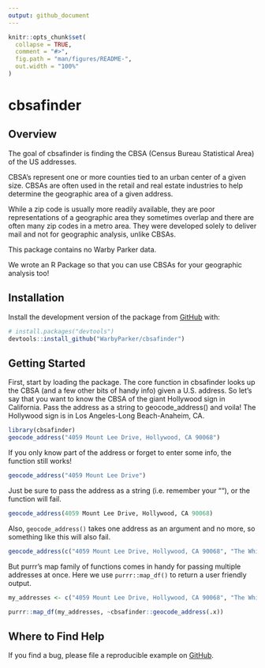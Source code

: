 ```yaml
---
output: github_document
---
```


<!-- README.md is generated from README.Rmd. Please edit that file -->

```r
knitr::opts_chunk$set(
  collapse = TRUE,
  comment = "#>",
  fig.path = "man/figures/README-",
  out.width = "100%"
)
```

# cbsafinder

## Overview

The goal of cbsafinder is finding the CBSA (Census Bureau Statistical Area) of the US addresses. 

CBSA's represent one or more counties tied to an urban center of a given size. CBSAs are often used in the retail and real estate industries to help determine the geographic area of a given address.

While a zip code is usually more readily available, they are poor representations of a geographic area they sometimes overlap and there are often many zip codes in a metro area. They were developed solely to deliver mail and not for geographic analysis, unlike CBSAs.  

This package contains no Warby Parker data.  

We wrote an R Package so that you can use CBSAs for your geographic analysis too!


## Installation

Install the development version of the package from [GitHub](https://github.com/) with:

```r
# install.packages("devtools")
devtools::install_github("WarbyParker/cbsafinder")
```

## Getting Started

First, start by loading the package. The core function in cbsafinder looks up the CBSA (and a few other bits of handy info) given a U.S. address. So let's say that you want to know the CBSA of the giant Hollywood sign in California. Pass the address as a string to geocode_address() and voila! The Hollywood sign is in Los Angeles-Long Beach-Anaheim, CA.  

```r
library(cbsafinder)
geocode_address("4059 Mount Lee Drive, Hollywood, CA 90068")
```

If you only know part of the address or forget to enter some info, the function still works! 

```r
geocode_address("4059 Mount Lee Drive")
```

Just be sure to pass the address as a string (i.e. remember your ""), or the function will fail.  

```r
geocode_address(4059 Mount Lee Drive, Hollywood, CA 90068)
```

Also, ``geocode_address()`` takes one address as an argument and no more, so something like this will also fail.  

```r
geocode_address(c("4059 Mount Lee Drive, Hollywood, CA 90068", "The White House, 1600 Pennsylvania Avenue NW, Washington, DC 20500"))
```

But purrr's map family of functions comes in handy for passing multiple addresses at once. Here we use ``purrr::map_df()`` to return a user friendly output. 

```r
my_addresses <- c("4059 Mount Lee Drive, Hollywood, CA 90068", "The White House, 1600 Pennsylvania Avenue NW, Washington, DC 20500")

purrr::map_df(my_addresses, ~cbsafinder::geocode_address(.x))
```


## Where to Find Help

If you find a bug, please file a reproducible example on [GitHub](https://github.com/WarbyParker/cbsafinder/issues).
